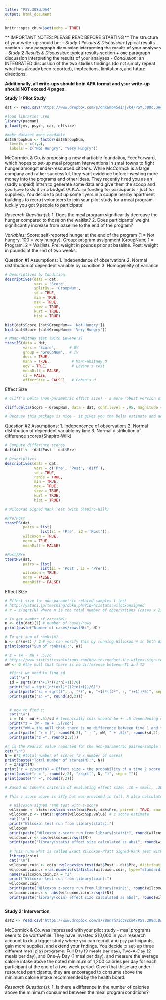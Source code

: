 ---
title: "PSY.308d.DA4"
output: html_document
---

```{r setup, include=FALSE}
knitr::opts_chunk$set(echo = TRUE)
```

** IMPORTANT NOTES: PLEASE READ BEFORE STARTING **
The structure of your write-up should be: 
  - *Study 1 Results & Discussion:* typical results section + one paragraph discussion interpreting the results of your analyses
  - *Study 2 Results & Discussion:* typical results section + one paragraph discussion interpreting the results of your analyses
  - *Conclusion:* an INTEGRATED discussion of the two studies findings (do not simply repeat what has already been reported), implications, limitations, and future directions. 

**Additionally, all write-ups should be in APA format and your write-up should NOT exceed 4 pages.**

**Study 1: Pilot Study**
```{r}
dat <- read.csv("https://www.dropbox.com/s/qhx6mb45e1njvk4/PSY.308d.DA4_1.csv?dl=1")

#load libraries used
library(pacman)
p_load(jmv, psych, car, effsize)

#make dataset more readable
dat$GroupNum <- factor(dat$GroupNum,
  levels = c(1,2),
  labels = c("Not Hungry", "Very Hungry"))
```

McCormick & Co. is proposing a new chartiable foundation, FeedForward, which hopes to set-up meal program interventions in small towns to fight hunger amongst under-resourced citizens. While McCormick is a large company and rather successful, they want evidence before investing more money into the programs and other ideas. They recently hired you as an (sadly unpaid) intern to generate some data and give them the scoop and you have to do it on a budget (A.K.A. no funding for participants - just for supplies). You decide to put up some flyers in a couple nearby apartment buildings to recruit volunteers to join your pilot study for a meal program - luckily you got 9 people to participate!

*Research Question(s):*
1. Does the meal program significantly decrease the hunger compared to those on the waitlist? 
2. Does participants' weight significantly increase from baseline to the end of the program? 

*Variables:*
Score: self-reported hunger at the end of the program (1 = Not hungry, 100 = very hungry).
Group: program assignment (GroupNum; 1 = Program, 2 = Waitlist).
Pre: weight in pounds prior at baseline.
Post: weight in pounds at the end of two weeks.

Question #1
Assumptions:
1. Independence of observations
2. Normal distribution of dependent variable by condition
3. Homogeneity of variance

```{r}
# Descriptives by Condition
descriptives(data = dat,
             vars = 'Score',
             splitBy = 'GroupNum',
             sd = TRUE, 
             min = TRUE,
             max = TRUE,
             skew = TRUE,
             kurt = TRUE, 
             hist = TRUE)

hist(dat$Score [dat$GroupNum== 'Not Hungry'])
hist(dat$Score [dat$GroupNum== 'Very Hungry'])

```

```{r}

# Mann-Whitney test (with Levene's)
ttestIS(data = dat, 
        vars = 'Score',      # DV
        group = 'GroupNum',  # IV
        desc = TRUE,
        mann = TRUE,          # Mann-Whitney U
        eqv = TRUE,           # Levene's test
        meanDiff = FALSE,      
        ci = FALSE,
        effectSize = FALSE)   # Cohen's d

```

Effect Size
```{r}
# Cliff's Delta (non-parametric effect size) - a more robust version of Cohen's d which considers the ordinal nature, as opposed to interval, of most behavioral science and psych data (e.g., Likert scale). It is more powerful under conditions such as skewed distributions, etc. Essentially, it computes the dominance (overlap between two distributions) based on the probability that a selected score in Group 1 being greater than Group 2 minus the probability of a selected score in Group 1 being less than Group 2 divided by the product of the n of Group 1 and Group 2. The value range is between -1.0 and +1.0, where anything closer to the absolute value of 1 is no overlap (good) and closer to 0 is complete overlap (not so good).

cliff.delta(Score ~ GroupNum, data = dat, conf.level = .95, magnitude = TRUE, method = "Cliff's Delta")

# Because this package is nice - it gives you the Delta estimate and an interpretation.
```

Question #2
Assumptions:
1. Independence of observations
2. Normal distribution of dependent variable by time
3. Normal distribution of difference scores (Shapiro-Wilk)

```{r}
# Compute difference scores
dat$diff <- (dat$Post - dat$Pre)

# Descriptives
descriptives(data = dat, 
             vars = c('Pre', 'Post', 'diff'), 
             sd = TRUE, 
             range = TRUE, 
             min = TRUE, 
             max = TRUE, 
             skew = TRUE, 
             kurt = TRUE,
             hist = TRUE)

```

```{r}
 
# Wilcoxan Signed Rank Test (with Shapiro-Wilk)

#Pre/Post
ttestPS(dat, 
        pairs = list(
                list(i1 = 'Pre', i2 = 'Post')), 
        wilcoxon = TRUE, 
        norm = TRUE, 
        meanDiff = FALSE)

#Post/Pre
ttestPS(dat, 
        pairs = list(
                list(i1 = 'Post', i2 = 'Pre')), 
        wilcoxon = TRUE, 
        norm = FALSE, 
        meanDiff = FALSE)

```

Effect Size
```{r}
# Effect size for non-parametric related-samples t-test
# http://yatani.jp/teaching/doku.php?id=hcistats:wilcoxonsigned
# r = z/sqrt(N) where n is the total number of observations (cases x 2)

# To get number of cases(N):
n <- dim(dat)[1] # number of cases/rows
print(paste("Number of cases/rows(N):", N))

# To get sum of ranks(W)
W <- n*(n+1) / 2 # you can verify this by running Wilcoxon W in both directions and summing both scores
print(paste("Sum of ranks(W):", W))

# z = (W - mW + .5)/o
# https://www.statisticssolutions.com/how-to-conduct-the-wilcox-sign-test/
mW <- 0 #the null that there is no difference between T1 and T2

  #first we need to find sd  
  cat("\n")
  sd = sqrt((n*(n+1)*((2*n)+1))/6)
  print("sd = sqrt((n*(n+1)*((2*n)+1))/6)")
  print(paste("sd = sqrt((", n, "*(", n, "+1)*((2*", n, ")+1))/6)", sep = ""))
  print(paste("sd =", round(sd,2)))
 

  # now to find z:
  cat("\n")
  z = (W - mW + .5)/sd # technically this should be +- .5 dependening on directionality of W-score.
  print("z = (W - mW + .5)/sd")
  print("mW = the null that there is no difference between time 1 and time 2")
  print(paste( "z = (", round(W,2), " - ", mW, " + .5)/", round(sd,2), sep = ""))
  print(paste("z =", round(z,2)))

#r is the Pearson value reported for the non-parametric paired-sample t-test
cat("\n")
N = n*2 #total number of scores (2 x number of cases)
print(paste("Total number of scores(N):", N))
r = z/sqrt(N)
print("r = z/sqrt(n) = Effect size = the probability of a time 2 score being greater than a time 1 score")
print(paste("r = ", round(z,2), "/sqrt(", N, ")", sep = ""))
print(paste("r =", round(r,2)))

# Based on Cohen's criteria of evaluating effect size: .10 = small, .30 = medium, and .50 = large

# This z score above is iffy but was provided in full. R also calculates z scores for this test automagically, but I am not sure what is under the hood. See below

  # Wilcoxon signed rank test with z-score
  wilcoxon <- stats::wilcox.test(dat$Post, dat$Pre, paired = TRUE, exact = TRUE)
  wilcoxon.z <- stats::qnorm(wilcoxon$p.value) # z score estimate
  cat("\n")
  print("Wilcoxon test run from library(stats):")
  wilcoxon
  print(paste("Wilcoxon z-score run from library(stats):", round(wilcoxon.z, 2)))
  wilcoxon.r <- abs(wilcoxon.z/sqrt(N))
  print(paste("library(stats) effect size calculated as abs(", round(wilcoxon.z, 2), "/sqrt(", N, ")): ", round(wilcoxon.r, 2), sep = ""))
  
  # This runs what is called Exact Wilcoxon-Pratt Signed-Rank Test with a z-score
  library(coin)
  cat("\n")
  wilcoxon.coin <- coin::wilcoxsign_test(dat$Post ~ dat$Pre, distribution = "exact")
  wilcoxon.coin.z = as.numeric(statistic(wilcoxon.coin, type="standardized"))
  names(wilcoxon.coin.z) = "Z"
  print("Wilcoxon test run from library(coin):")
  wilcoxon.coin
  print(paste("Wilcoxon z-score run from library(coin):", round(wilcoxon.coin.z, 2)))
  wilcoxon.coin.r <- abs(wilcoxon.coin.z/sqrt(N))
  print(paste("library(coin) effect size calculated as abs(", round(wilcoxon.coin.z, 2), "/sqrt(", N, ")): ", round(wilcoxon.coin.r, 2), sep = ""))
  
```

**Study 2: Intervention**
```{r}
dat2 <- read.csv("https://www.dropbox.com/s/78onrh7icd92cs4/PSY.308d.DA4_2.csv?dl=1")
```

McCormick & Co. was impressed with your pilot study - meal programs seem to be worthwhile. They have invested $10,000 in your research account to do a bigger study where you can recruit and pay participants, gain more supplies, and extend your findings. You decide to set-up three different meal plan programs: Full Day (3 meals per day), Two-A-Day (2 meals per day), and One-A-Day (1 meal per day), and measure the average calorie intake above the noted minimum of 1,200 calories per day for each participant at the end of a two-week period. Given that these are under-resourced participants, they are encouraged to consume above the minimum calorie intake recommended by the health board. 

*Research Question(s):*
1. Is there a difference in the number of calories above the minimum consumed between the meal program conditions? 

